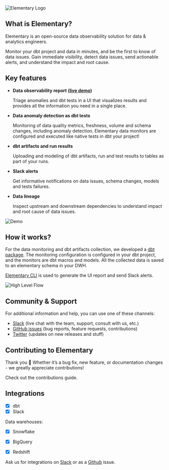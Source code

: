 <Example>
  <div class="dark:bg-slate-200 rounded-md p-4">
    <img src="https://res.cloudinary.com/mintlify/image/upload/v1659304877/elementary/Logo_V2_chbdpu.png" alt="Elementary Logo" />
  </div>
</Example>

## What is Elementary?

Elementary is an open-source data observability solution for data & analytics engineers.

Monitor your dbt project and data in minutes, and be the first to know of data issues. Gain immediate
visibility, detect data issues, send actionable alerts, and understand the impact and root cause.

## Key features

- **Data observability report ([live demo](https://storage.googleapis.com/elementary_static/elementary_demo.html))** 
 
  Triage anomalies and dbt tests in a UI that visualizes results and provides all the information you need in a single place.

- **Data anomaly detection as dbt tests** 

  Monitoring of data quality metrics, freshness, volume and schema changes, including anomaly detection. Elementary data monitors are configured and executed like native tests in dbt your project!

- **dbt artifacts and run results** 
 
  Uploading and modeling of dbt artifacts, run and test results to tables as part of your runs.

- **Slack alerts** 

  Get informative notifications on data issues, schema changes, models and tests failures.

- **Data lineage** 

  Inspect upstream and downstream dependencies to understand impact and root cause of data issues.

<img src="https://res.cloudinary.com/mintlify/image/upload/v1659304880/elementary/Demo-2-screens_k98bdr.gif" alt="Demo" />


## How it works?

For the data monitoring and dbt artifacts collection, we developed a [dbt package](./quickstart#install-the-dbt-package).
The monitoring configuration is configured in your dbt project, and the monitors are dbt macros and models. All the collected data is saved to an elementary schema in your DWH.

[Elementary CLI](./understand-elementary/cli-install#install-and-configure) is used to generate the UI report and send Slack alerts.

<img src="https://res.cloudinary.com/mintlify/image/upload/v1659304881/elementary/High-level-flow_d21jfj.png" alt="High Level Flow" />


## Community & Support

For additional information and help, you can use one of these channels:

- [Slack](https://join.slack.com/t/elementary-community/shared_invite/zt-uehfrq2f-zXeVTtXrjYRbdE_V6xq4Rg) (live chat with the team, support, consult with us, etc.)
- [GitHub issues](https://github.com/elementary-data/elementary-lineage/issues) (bug reports, feature requests, contributions)
- [Twitter](https://twitter.com/ElementaryData) (updates on new releases and stuff)

## Contributing to Elementary

Thank you 🧡 Whether it’s a bug fix, new feature, or documentation changes - we greatly appreciate contributions!

Check out the contributions guide.

## Integrations

- [x] dbt
- [x] Slack

Data warehouses:
- [x] Snowflake
- [x] BigQuery
- [x] Redshift


Ask us for integrations on [Slack](https://join.slack.com/t/elementary-community/shared_invite/zt-uehfrq2f-zXeVTtXrjYRbdE_V6xq4Rg) or as a [Github](https://github.com/elementary-data/elementary) issue.

